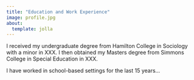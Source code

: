 ```yaml
---
title: "Education and Work Experience"
image: profile.jpg
about:
  template: jolla
---
```


I received my undergraduate degree from Hamilton College in Sociology with a minor in XXX. I then obtained my Masters degree from Simmons College in Special Education in XXX.

I have worked in school-based settings for the last 15 years...

